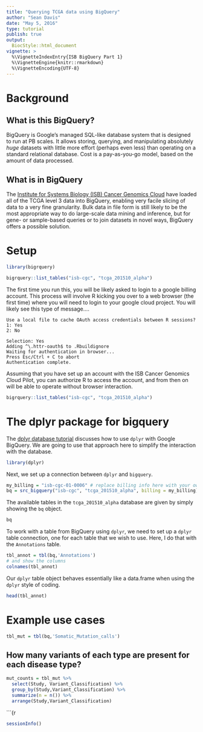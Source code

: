```yaml
---
title: "Querying TCGA data using BigQuery"
author: "Sean Davis"
date: "May 5, 2016"
type: tutorial
publish: true
output: 
  BiocStyle::html_document
vignette: >
  %\VignetteIndexEntry{ISB BigQuery Part 1}
  %\VignetteEngine{knitr::rmarkdown}
  %\VignetteEncoding{UTF-8}
---
```


# Background

## What is this BigQuery?

BigQuery is Google's managed SQL-like database system that is designed to run at PB scales.
It allows storing, querying, and manipulating absolutely *huge* datasets with little more 
effort (perhaps even less) than operating on a standard relational database. Cost is a 
pay-as-you-go model, based on the amount of data processed. 

## What is in BigQuery

The [Institute for Systems Biology (ISB) Cancer Genomics Cloud](http://cgc.systemsbiology.net/) have
loaded all of the TCGA level 3 data into BigQuery, enabling very facile slicing of data to 
a very fine granularity. Bulk data in file form is still likely to be the most appropriate
way to do large-scale data mining and inference, but for gene- or sample-based queries or 
to join datasets in novel ways, BigQuery offers a possible solution.

# Setup

```r
library(bigrquery)
```


```r
bigrquery::list_tables("isb-cgc", "tcga_201510_alpha")
```

The first time you run this, you will be likely asked to login to a google billing account. This process will
involve R kicking you over to a web browser (the first time) where you will need to login to your
google cloud project. You will likely see this type of message....

```
Use a local file to cache OAuth access credentials between R sessions?
1: Yes
2: No

Selection: Yes
Adding ^\.httr-oauth$ to .Rbuildignore
Waiting for authentication in browser...
Press Esc/Ctrl + C to abort
Authentication complete.
```

Assuming that you have set up an account with the ISB Cancer Genomics 
Cloud Pilot, you can authorize R to access the account, and from then on will be able to operate without
browser interaction.  

```r
bigrquery::list_tables("isb-cgc", "tcga_201510_alpha")
```

# The dplyr package for bigquery

The [dplyr database tutorial](https://cran.r-project.org/web/packages/dplyr/vignettes/databases.html) discusses how to use `dplyr` with Google BigQuery. We are going to use that approach here to simplify 
the interaction with the database. 

```r
library(dplyr)
```

Next, we set up a connection between `dplyr` and `bigquery`.  

```r
my_billing = "isb-cgc-01-0006" # replace billing info here with your own
bq = src_bigquery("isb-cgc", "tcga_201510_alpha", billing = my_billing)
```

The available tables in the `tcga_201510_alpha` database are given by simply showing the `bq` object.

```r
bq
```

To work with a table from BigQuery using `dplyr`, we need to set up a `dplyr` table connection, one
for each table that we wish to use. Here, I do that with the `Annotations` table.

```r
tbl_annot = tbl(bq,'Annotations')
# and show the columns
colnames(tbl_annot)
```

Our `dplyr` table object behaves essentially like a data.frame when using the `dplyr` style of 
coding. 

```r
head(tbl_annot)
```

# Example use cases

```r
tbl_mut = tbl(bq,'Somatic_Mutation_calls')
```

## How many variants of each type are present for each disease type?

```r
mut_counts = tbl_mut %>% 
  select(Study, Variant_Classification) %>% 
  group_by(Study,Variant_Classification) %>% 
  summarize(n = n()) %>% 
  arrange(Study,Variant_Classification)
```

```{r 


```r
sessionInfo()
```
